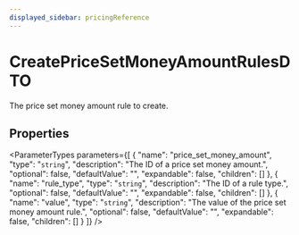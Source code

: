 ```yaml
---
displayed_sidebar: pricingReference
---
```



# CreatePriceSetMoneyAmountRulesDTO

The price set money amount rule to create.

## Properties

<ParameterTypes parameters={[
  {
    "name": "price_set_money_amount",
    "type": "`string`",
    "description": "The ID of a price set money amount.",
    "optional": false,
    "defaultValue": "",
    "expandable": false,
    "children": []
  },
  {
    "name": "rule_type",
    "type": "`string`",
    "description": "The ID of a rule type.",
    "optional": false,
    "defaultValue": "",
    "expandable": false,
    "children": []
  },
  {
    "name": "value",
    "type": "`string`",
    "description": "The value of the price set money amount rule.",
    "optional": false,
    "defaultValue": "",
    "expandable": false,
    "children": []
  }
]} />
